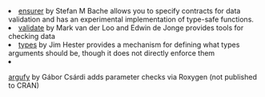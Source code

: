   <li><a href='https://github.com/smbache/ensurer'>ensurer</a> by Stefan M Bache
  allows you to specify contracts for data validation and has an experimental
  implementation of type-safe functions.
  <li><a href='https://github.com/data-cleaning/validate'>validate</a> by Mark van
  der Loo and Edwin de Jonge provides tools for checking data
  <li><a href='https://github.com/jimhester/types'>types</a> by Jim Hester
  provides a mechanism for defining what types arguments should be, though it does
  not directly enforce them
  <li><a href='https://github.com/gaborcsardi/argufy'>argufy</a> by Gábor Csárdi
  adds parameter checks via Roxygen (not published to CRAN)

